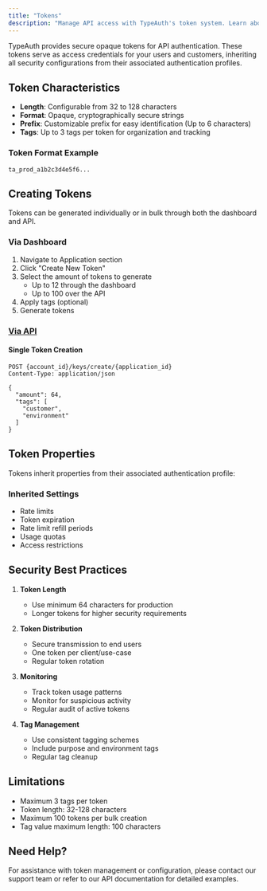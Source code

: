```yaml
---
title: "Tokens"
description: "Manage API access with TypeAuth's token system. Learn about token generation, properties, and best practices for token management."
---
```


TypeAuth provides secure opaque tokens for API authentication. These tokens serve as access credentials for your users and customers, inheriting all security configurations from their associated authentication profiles.

## Token Characteristics

- **Length**: Configurable from 32 to 128 characters
- **Format**: Opaque, cryptographically secure strings
- **Prefix**: Customizable prefix for easy identification (Up to 6 characters)
- **Tags**: Up to 3 tags per token for organization and tracking

### Token Format Example
```
ta_prod_a1b2c3d4e5f6...
```

## Creating Tokens

Tokens can be generated individually or in bulk through both the dashboard and API.

### Via Dashboard
1. Navigate to Application section
2. Click "Create New Token"
3. Select the amount of tokens to generate
    -   Up to 12 through the dashboard
    -   Up to 100 over the API
4. Apply tags (optional)
5. Generate tokens

### [Via API](https://docs.typeauth.com/api-reference/keys/create-new-tokens)

#### Single Token Creation
```http
POST {account_id}/keys/create/{application_id}
Content-Type: application/json

{
  "amount": 64,
  "tags": [
    "customer",
    "environment"
  ]
}
```



## Token Properties

Tokens inherit properties from their associated authentication profile:

### Inherited Settings
- Rate limits
- Token expiration
- Rate limit refill periods
- Usage quotas
- Access restrictions

## Security Best Practices

1. **Token Length**
   - Use minimum 64 characters for production
   - Longer tokens for higher security requirements

2. **Token Distribution**
   - Secure transmission to end users
   - One token per client/use-case
   - Regular token rotation

3. **Monitoring**
   - Track token usage patterns
   - Monitor for suspicious activity
   - Regular audit of active tokens

4. **Tag Management**
   - Use consistent tagging schemes
   - Include purpose and environment tags
   - Regular tag cleanup



## Limitations

- Maximum 3 tags per token
- Token length: 32-128 characters
- Maximum 100 tokens per bulk creation
- Tag value maximum length: 100 characters

## Need Help?

For assistance with token management or configuration, please contact our support team or refer to our API documentation for detailed examples.
